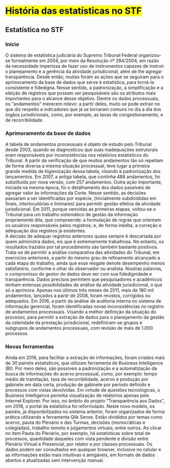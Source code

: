 # <mark>História das estatísticas no STF</mark> {#historia}


## Estatística no STF

### Início

O sistema de estatística judiciária do Supremo Tribunal Federal organizou-se formalmente em 2004, por meio da Resolução nº 284/2004, em razão da necessidade imperiosa de fazer uso de instrumentos capazes de instruir o planejamento e a gerência da atividade jurisdicional, além de lhe agregar transparência. 
Desde então, muitas foram as ações que se seguiram para o aprimoramento da base de dados que serve à estatística, para torná-la consistente e fidedigna. Nesse sentido, a padronização, a simplificação e a eleição de registros que possam ser pesquisáveis são os atributos mais importantes para o alcance desse objetivo. 
Dentre os dados processuais, os “andamentos” merecem relevo: a partir deles, muito se pode extrair no que diz respeito a indicadores que já se tornaram comuns no dia a dia dos órgãos jurisdicionais, como, por exemplo, as taxas de congestionamento, e de recorribilidade. 

### Aprimoramento da base de dados 

A tabela de andamentos processuais é objeto de estudo pelo Tribunal desde 2003, quando se diagnosticou que suas inadequações estruturais eram responsáveis por inconsistências nos relatórios estatísticos do Tribunal. 
A partir da verificação de que muitos andamentos tão só repetiam de forma diversa a mesma situação processual, teve lugar a primeira grande medida de higienização dessa tabela, visando à padronização dos lançamentos. Em 2007, a antiga tabela, que continha 488 andamentos, foi substituída por nova versão, com 257 andamentos. 
Outra ação importante, iniciada na mesma época, foi o detalhamento dos dados passíveis de agregar valor às informações da Corte. Nesse sentido, as decisões passaram a ser identificadas por espécie, (inicialmente subdivididas em finais, interlocutórias e liminares) para permitir gestão efetiva da atividade jurisdicional. 
Em 2011, porque vencidas as primeiras etapas, voltou-se o Tribunal para um trabalho sistemático de gestão da informação propriamente dita, que compreende: a formulação de regras que orientam os usuários responsáveis pelos registros; e, de forma inédita, a correção e adequação dos registros já existentes.  
A decisão de adequar registros anteriores quase sempre é descartada por quem administra dados, eis que é extremamente trabalhosa. No entanto, os resultados trazidos por tal procedimento são também bastante positivos. Trata-se de permitir a análise comparativa das atividades do Tribunal, em exercícios anteriores, a partir do mesmo grau de refinamento alcançado a cada etapa do trabalho, ainda que esse resgate denote desempenho menos satisfatório, conforme o olhar do observador ou analista. Noutras palavras, o compromisso do gestor de dados deve ser com sua fidedignidade e transparência. 
Dados precisos permitem que pesquisadores e acadêmicos tenham extensas possibilidades de análise da atividade jurisdicional, o que só a aprimora. 
Apenas nos últimos três meses de 2011, mais de 180 mil andamentos, lançados a partir de 2008, foram revistos, corrigidos ou adequados. 
Em 2016, a partir da análise de auditoria interna no sistema de informação gerencial, foram identificadas novas inconsistências no registro de andamentos processuais. Visando a melhor definição da situação do processo, para permitir a extração de dados para o planejamento da gestão da celeridade da prestação jurisdicional, redefiniram-se grupos e subgrupos de andamentos processuais, com revisão de mais de 1.000 processos. 

### Novas ferramentas

Ainda em 2016, para facilitar a extração de informações, foram criados mais de 30 painéis estatísticos, que utilizam ferramenta de Business Intelligence (BI). Por meio deles, são possíveis a padronização e a automatização da busca de informações do acervo processual, como, por exemplo: tempo médio de tramitação, taxa de recorribilidade, acervo e produção por gabinete em data certa, produção de gabinete por período definido e processos com vistas devolvidas.
Em virtude de questões tecnológicas, o Business Intelligence permitia visualização de relatórios apenas pelo Internet Explorer. Por isso, no âmbito do projeto "Transparência aos Dados", em 2018, o portal da estatística foi reformulado. Neste novo modelo, os painéis, já disponibilizados no sistema anterior, foram organizados de forma prática utilizando a ferramenta Qlik Sense. Estão divididos por temas como acervo, pauta do Plenário e das Turmas, decisões (monocráticas e colegiadas), trabalho remoto e julgamentos virtuais, entre outros. Ao clicar no item Pauta do Plenário, por exemplo, há estatísticas sobre total de processos, quantidade daqueles com vista pendente e divisão entre Plenário Virtual e Presencial, por relator e por classes processuais. Os dados podem ser consultados em qualquer browser, inclusive no celular e as informações estão mais intuitivas e amigáveis, em formato de dados abertos e atualizadas sem intervenção manual.


<!-- There are two steps to cross-reference any heading: -->

<!-- 1. Label the heading: `# Hello world {#nice-label}`.  -->
<!--     - Leave the label off if you like the automated heading generated based on your heading title: for example, `# Hello world` = `# Hello world {#hello-world}`. -->
<!--     - To label an un-numbered heading, use: `# Hello world {-#nice-label}` or `{# Hello world .unnumbered}`. -->

<!-- 1. Next, reference the labeled heading anywhere in the text using `\@ref(nice-label)`; for example, please see Chapter \@ref(cross).  -->
<!--     - If you prefer text as the link instead of a numbered reference use: [any text you want can go here](#cross). -->

<!-- ## Captioned figures and tables -->

<!-- Figures and tables *with captions* can also be cross-referenced from elsewhere in your book using `\@ref(fig:chunk-label)` and `\@ref(tag:chunk-label)`, respectively. -->

<!-- See Figure \@ref(fig:nice-fig). -->

<!-- ```{r nice-fig, fig.cap='Here is a nice figure!', out.width='80%', fig.asp=.75, fig.align='center', fig.alt='Plot with connected points showing that vapor pressure of mercury increases exponentially as temperature increases.'} -->
<!-- par(mar = c(4, 4, .1, .1)) -->
<!-- plot(pressure, type = 'b', pch = 19) -->
<!-- ``` -->

<!-- Don't miss Table \@ref(tab:nice-tab). -->

<!-- ```{r nice-tab, tidy=FALSE} -->
<!-- knitr::kable( -->
<!--   head(pressure, 10), caption = 'Here is a nice table!', -->
<!--   booktabs = TRUE -->
<!-- ) -->
<!-- ``` -->
